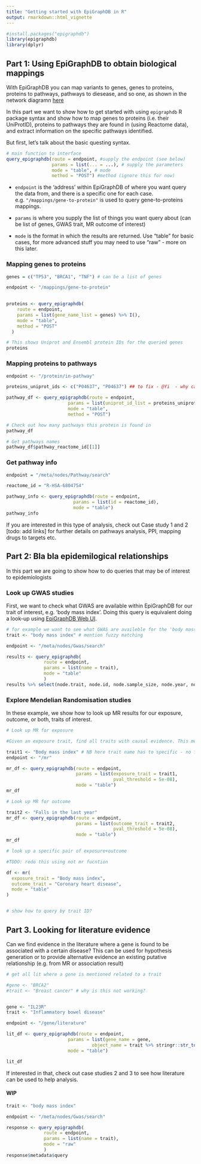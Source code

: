```yaml
---
title: "Getting started with EpiGraphDB in R"
output: rmarkdown::html_vignette
---
```


```r
#install.packages("epigraphdb")
library(epigraphdb)
library(dplyr)
```


## Part 1: Using EpiGraphDB to obtain biological mappings

With EpiGraphDB you can map variants to genes, genes to proteins, proteins to pathways, pathways to diesease, and so one, as shown in the network diagramn [here][1]

In this part we want to show how to get started with using `epigraphdb` R package syntax and show how to map genes to proteins (i.e. their UniProtID), proteins to pathways they are found in (using Reactome data), and extract information on the specific pathways identified. 

But first, let's talk about the basic questing syntax. 

```r

# main function to interface 
query_epigraphdb(route = endpoint, #supply the endpoint (see below)
                 params = list(... = ...), # supply the parameters 
                 mode = "table", # mode
                 method = "POST") #method (ignore this for now)

```


* `endpoint` is the 'address' within EpiGraphDB of where you want query the data from, and there is a specific one for each case. e.g.  `"/mappings/gene-to-protein"` is used to query gene-to-proteins mappings. 

* `params` is where you supply the list of things you want query about (can be list of genes, GWAS trait, MR outcome of interest)

* `mode` is the format in which the results are returned. Use "table" for basic cases, for more advanced stuff you may need to use "raw" - more on this later. 

### Mapping genes to proteins
```r

genes = c("TP53", "BRCA1", "TNF") # can be a list of genes

endpoint <- "/mappings/gene-to-protein"

  
proteins <- query_epigraphdb(
    route = endpoint,
    params = list(gene_name_list = genes) %>% I(),
    mode = "table",
    method = "POST"
  )

# This shows Uniprot and Ensembl protein IDs for the queried genes  
proteins
```
### Mapping proteins to pathways

```r
endpoint <- "/protein/in-pathway"

proteins_uniprot_ids <- c("P04637", "P04637") ## to fix - @Yi  - why can't I give it just a single item (giving x2 to overcome this)

pathway_df <- query_epigraphdb(route = endpoint,
                       params = list(uniprot_id_list = proteins_uniprot_ids),
                       mode = "table", 
                       method = "POST")

# Check out how many pathways this protein is found in
pathway_df

# Get pathways names
pathway_df$pathway_reactome_id[[1]]

```


### Get pathway info
```r
endpoint = "/meta/nodes/Pathway/search"

reactome_id = "R-HSA-6804754"

pathway_info <- query_epigraphdb(route = endpoint,
                         params = list(id = reactome_id),
                         mode = "table")
pathway_info
```

If you are interested in this type of analysis, check out Case study 1 and 2 [todo: add links] for further details on pathways analysis, PPI, mapping drugs to targets etc.




## Part 2: Bla bla epidemilogical relationships


In this part we are going to show how to do queries that may be of interest to epidemiologists

### Look up GWAS studies

First, we want to check what GWAS are available within EpiGraphDB for our trait of interest, e.g. 'body mass index'. Doing this query is equivalent doing a look-up using [EpiGraphDB Web UI](https://dev.epigraphdb.org/explore). 

```r
# for example we want to see what GWAS are availeble for the 'body mass index' trait 
trait <- "body mass index" # mention fuzzy matching

endpoint <- "/meta/nodes/Gwas/search"

results <- query_epigraphdb(
              route = endpoint, 
              params = list(name = trait),
              mode = "table"
              )
results %>% select(node.trait, node.id, node.sample_size, node.year, node.author, node.consortium)
```

### Explore Mendelian Randomisation studies

In these example, we show how to look up MR results for our exposure, outcome, or both, traits of interest. 

```r
# Look up MR for exposure

#Given an exposure trait, find all traits with causal evidence. This method searches the causal evidence data for cases where our exposure trait has a potential casual effect on an outcome trait.

trait1 <- "Body mass index" # NB here trait name has to specific - no fuzzy matching; use as given in available GWAS table
endpoint <- "/mr"

mr_df <- query_epigraphdb(route = endpoint, 
                          params = list(exposure_trait = trait1,
                                        pval_threshold = 5e-08),
                          mode = "table")
mr_df

```

```r
# Look up MR for outcome

trait2 <- "Falls in the last year"
mr_df <- query_epigraphdb(route = endpoint, 
                          params = list(outcome_trait = trait2,
                                        pval_threshold = 5e-08),
                          mode = "table")
mr_df
```


```r
# look up a specific pair of exposure+outcome

#TODO: redo this using not mr fucntion

df <- mr(
  exposure_trait = "Body mass index",
  outcome_trait = "Coronary heart disease",
  mode = "table"
)



```

```r
# show how to query by trait ID?
```





## Part 3. Looking for literature evidence 

Can we find evidence in the literature where a gene is found to be associated with a certain disease? This can be used for hypothesis generation or to provide alternative evidence an existing putative relationship (e.g. from MR or association result)


```r
# get all lit where a gene is mentioned related to a trait

#gene <- "BRCA2"
#trait <- "Breast cancer" # why is this not working?


gene <- "IL23R"
trait <- "Inflammatory bowel disease"

endpoint <- "/gene/literature"

lit_df <- query_epigraphdb(route = endpoint, 
                       params = list(gene_name = gene,
                                object_name = trait %>% stringr::str_to_lower()), 
                       mode = "table")

lit_df

```

If interested in that, check out case studies 2 and 3 to see how literature can be used to help analysis.



#### WIP

```r

trait <- "body mass index"

endpoint <- "/meta/nodes/Gwas/search"

response <- query_epigraphdb(
              route = endpoint, 
              params = list(name = trait),
              mode = "raw"
              )
response$metadata$query

```





[1]: https://epigraphdb.org/about
